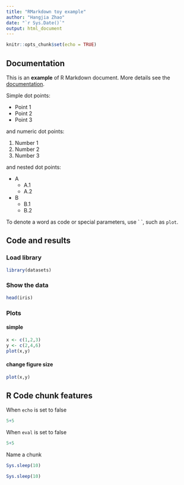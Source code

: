 ```yaml
---
title: "RMarkdown toy example"
author: "Hangjia Zhao"
date: "`r Sys.Date()`"
output: html_document
---
```


```r
knitr::opts_chunk$set(echo = TRUE)
```

## Documentation

This is an **example** of R Markdown document. More details see the [documentation](http://rmarkdown.rstudio.com).

Simple dot points:

* Point 1
* Point 2
* Point 3

and numeric dot points:

1. Number 1
2. Number 2
3. Number 3

and nested dot points:

* A
    * A.1
    * A.2
* B
    * B.1
    * B.2

To denote a word as code or special parameters, use \` \`, such as `plot`.

## Code and results

### Load library

```r
library(datasets)
```

### Show the data

```r
head(iris)
```

### Plots

#### simple

```r
x <- c(1,2,3)
y <- c(2,4,6)
plot(x,y)
```

#### change figure size

```r
plot(x,y)
```

## R Code chunk features

When `echo` is set to false

```r
5+5
```

When `eval` is set to false

```r
5+5
```

Name a chunk

```r
Sys.sleep(10)
```

```r
Sys.sleep(10)
```


